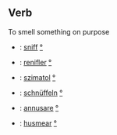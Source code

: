 ==Verb==

To smell something on purpose

*{{en}}: [[sniff]] [[:en:sniff|°]]
*{{fr}}: [[renifler]] [[:fr:renifler|°]]
*{{hu}}: [[szimatol]] [[:hu:szimatol|°]]
*{{de}}: [[schnüffeln]] [[:de:schnüffeln|°]]
*{{it}}: [[annusare]] [[:it:annusare|°]]
*{{es}}: [[husmear]] [[:es:husmear|°]]